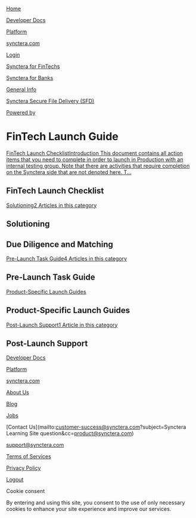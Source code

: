 [  ](/)

[Home](/)

[Developer Docs](//dev.synctera.com)

[Platform](//app.synctera.com)

[synctera.com](//www.synctera.com)

[Login](/Account/Login)

[](/open/en)

[  ](#)

[  Synctera for FinTechs  ](products-fintechs)

[  Synctera for Banks  ](products-banks)

[  General Info  ]()

[  Synctera Secure File Delivery (SFD)  ](sfd-large-file-support-and-eof-markers)

[ Powered by ](//document360.com/powered-by-document360/?utm_source=docs&utm_medium=footer&utm_campaign=poweredbylogo)

# FinTech Launch Guide

[FinTech Launch ChecklistIntroduction This document contains all action items that you need to complete in order to launch in Production with an internal testing group. Note that there are activities that require completion on the Synctera side that are not denoted here. T...](/docs/fintech-launch-checklist)

## FinTech Launch Checklist

[Solutioning2 Articles  in this category ](/docs/fintech-solutioning)

## Solutioning

## Due Diligence and Matching

[Pre-Launch Task Guide4 Articles  in this category ](/docs/pre-launch-task-guide)

## Pre-Launch Task Guide

[Product-Specific Launch Guides](/docs/product-specific-launch-guides)

## Product-Specific Launch Guides

[Post-Launch Support1 Article  in this category ](/docs/post-launch-support)

## Post-Launch Support

[Developer Docs](//dev.synctera.com/docs)

[Platform](//app.synctera.com/sign-up)

[synctera.com](//synctera.com)

[About Us](//synctera.com/team)

[Blog](//synctera.com/blog)

[Jobs](//synctera.com/working)

[Contact Us](mailto:customer-success@synctera.com?subject=Synctera Learning Site question&cc=product@synctera.com)

[support@synctera.com](mailto:support@synctera.com)

[](//twitter.com/synctera)

[](//www.linkedin.com/company/synctera)

[Terms of Services](//synctera.com/terms-conditions)

[Privacy Policy](//synctera.com/privacy-policy)

[Logout](/Account/Logout)

Cookie consent

By entering and using this site, you consent to the use of only necessary cookies to enhance your site experience and improve our services.

